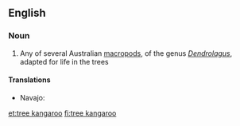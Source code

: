 ==English==

===Noun===
{{wikipedia}}
{{en-noun|sg=[[tree]] [[kangaroo]]}}

# Any of several Australian [[macropod]]s, of the genus ''[[Dendrolagus]]'', adapted for life in the trees

====Translations====
{{trans-top}}
{{trans-mid}}
* Navajo: {{tø|nv|tsinlátah nahatʼeʼiitsoh}}
{{trans-bottom}}

[[et:tree kangaroo]]
[[fi:tree kangaroo]]